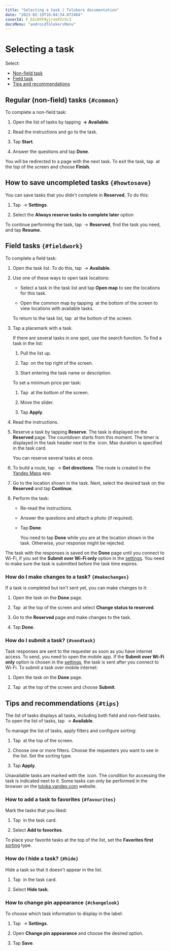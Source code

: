 ```yaml
---
title: "Selecting a task | Tolokers documentation"
date: "2023-02-19T16:04:34.072464"
coverId: F_bIcOYF9yjrxkPZrXc3
docsMenu: "androidTolokersMenu"
---
```


# Selecting a task

Select:

- [Non-field task](#non-walk)
- [Field task](#walk)
- [Tips and recommendations](#android-list)

## Regular (non-field) tasks `{#common}`
To complete a non-field task:

1. Open the list of tasks by tapping **<img src="https://toloka.ai/files/hamburger-menu.svg" alt="" /> → Available**.

1. Read the instructions and go to the task.

1. Tap **Start**.

1. Answer the questions and tap **Done**.

You will be redirected to a page with the next task. To exit the task, tap <img src="https://tlkfrontprod.azureedge.net/portal-production/static/uploaded/images/1676733319521/1676733319521_original_svg.svg" alt="" /> at the top of the screen and choose **Finish**.

## How to save uncompleted tasks `{#howtosave}`
You can save tasks that you didn't complete in **Reserved**. To do this:

1. Tap <img src="https://toloka.ai/files/hamburger-menu.svg" alt="" /> → **Settings**.

1. Select the **Always reserve tasks to complete later** option

To continue performing the task, tap <img src="https://toloka.ai/files/hamburger-menu.svg" alt="" /> → **Reserved**, find the task you need, and tap **Resume**.

## Field tasks `{#fieldwork}`
To complete a field task:

1. Open the task list. To do this, tap <img src="https://toloka.ai/files/hamburger-menu.svg" alt="" /> → **Available**.

1. Use one of these ways to open task locations:

    * Select a task in the task list and tap **Open map** to see the locations for this task.

    * Open the common map by tapping <img src="https://tlkfrontprod.azureedge.net/portal-production/static/uploaded/images/1676448795481/1676448795481_original_png.png" alt="" /> at the bottom of the screen to view locations with available tasks.

    To return to the task list, tap <img src="https://tlkfrontprod.azureedge.net/portal-production/static/uploaded/images/1676448711664/1676448711664_original_png.png" alt="" /> at the bottom of the screen.

1. Tap a placemark with a task.

    If there are several tasks in one spot, use the search function. To find a task in the list:

    1. Pull the list up.

    1. Tap <img src="https://tlkfrontprod.azureedge.net/portal-production/static/uploaded/images/1676733320430/1676733320430_original_svg.svg" alt="" /> on the top right of the screen.

    1. Start entering the task name or description.

    To set a minimum price per task:

    1. Tap <img src="https://toloka.ai/files/filters-menu.svg" alt="" /> at the bottom of the screen.

    1. Move the slider.

    1. Tap **Apply**.

1. Read the instructions.

1. Reserve a task by tapping **Reserve**. The task is displayed on the **Reserved** page. The countdown starts from this moment. The timer is displayed in the task header next to the <img src="https://tlkfrontprod.azureedge.net/portal-production/static/uploaded/images/1676733320837/1676733320837_original_svg.svg" alt="" /> icon. Max duration is specified in the task card.

    You can reserve several tasks at once.

1. To build a route, tap <img src="https://tlkfrontprod.azureedge.net/portal-production/static/uploaded/images/1676733319521/1676733319521_original_svg.svg" alt="" /> → **Get directions**. The route is created in the [Yandex Maps](https://itunes.apple.com/us/app/yandex-maps/id313877526) app.

1. Go to the location shown in the task. Next, select the desired task on the **Reserved** and tap **Continue**.

1. Perform the task:

    * Re-read the instructions.

    * Answer the questions and attach a photo (if required).

    * Tap **Done**.

        <Note mode="warning" title="Warning">

        You need to tap **Done** while you are at the location shown in the task. Otherwise, your response might be rejected.

        </Note>

The task with the responses is saved on the **Done** page until you connect to Wi-Fi, if you set the **Submit over Wi-Fi only** option in the [settings](../settings). You need to make sure the task is submitted before the task time expires.

### How do I make changes to a task? `{#makechanges}`
If a task is completed but isn't sent yet, you can make changes to it:

1. Open the task on the **Done** page.

1. Tap <img src="https://tlkfrontprod.azureedge.net/portal-production/static/uploaded/images/1676733319521/1676733319521_original_svg.svg" alt="" /> at the top of the screen and select **Change status to reserved**.

1. Go to the **Reserved** page and make changes to the task.

1. Tap **Done**.

### How do I submit a task? `{#sendtask}`
Task responses are sent to the requester as soon as you have internet access. To send, you need to open the mobile app. If the **Submit over Wi-Fi only** option is chosen in the [settings](../settings), the task is sent after you connect to Wi-Fi. To submit a task over mobile internet:

1. Open the task on the **Done** page.

1. Tap <img src="https://tlkfrontprod.azureedge.net/portal-production/static/uploaded/images/1676733319521/1676733319521_original_svg.svg" alt="" /> at the top of the screen and choose **Submit**.

## Tips and recommendations `{#tips}`
The list of tasks displays all tasks, including both field and non-field tasks. To open the list of tasks, tap <img src="https://toloka.ai/files/hamburger-menu.svg" alt="" /> → **Available**.

To manage the list of tasks, apply filters and configure sorting:

1. Tap <img src="https://toloka.ai/files/filters-menu.svg" alt="" /> at the top of the screen.

1. Choose one or more filters. Choose the requesters you want to see in the list. Set the sorting type.

1. Tap **Apply**.

Unavailable tasks are marked with the <img src="https://tlkfrontprod.azureedge.net/portal-production/static/uploaded/images/1676733315411/1676733315411_original_svg.svg" alt="" /> icon. The condition for accessing the task is indicated next to it. Some tasks can only be performed in the browser on the [toloka.yandex.com](http://toloka.yandex.com/) website.

### How to add a task to favorites `{#favourites}`
Mark the tasks that you liked:

1. Tap <img src="https://tlkfrontprod.azureedge.net/portal-production/static/uploaded/images/1676733323602/1676733323602_original_svg.svg" alt="" /> in the task card.

2. Select **Add to favorites**.

To place your favorite tasks at the top of the list, set the **Favorites first** [sorting](#android-list/list-settings-android) type.

### How do I hide a task? `{#hide}`
Hide a task so that it doesn't appear in the list.

1. Tap <img src="https://tlkfrontprod.azureedge.net/portal-production/static/uploaded/images/1676733323602/1676733323602_original_svg.svg" alt="" /> in the task card.

1. Select **Hide task**.

### How to change pin appearance `{#changelook}`
To choose which task information to display in the label:

1. Tap <img src="https://toloka.ai/files/hamburger-menu.svg" alt="" /> → **Settings**.

1. Open **Change pin appearance** and choose the desired option.

1. Tap **Save**.
